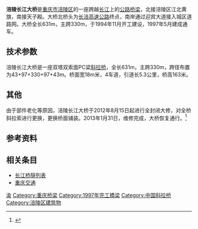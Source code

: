 {{Infobox_Bridge
|bridge_name=涪陵长江大桥
|image=Fuling Yangtze River Bridge1.JPG
|caption=
|official_name=涪陵长江大桥
|carries={{中国国道名|319}}
|crosses=[[长江|长江]] 
|locale={{CHN}}[[重庆市|重庆市]][[涪陵区|涪陵区]]
|maint=
|id=
|design=[[斜拉桥|斜拉桥]]
|mainspan={{convert|330|m|ft|0|abbr=on}}
|length={{convert|631|m|ft|0|abbr=on}}
|width={{convert|18|m|ft|0|abbr=on}}
|height=
|load=
|clearance=
|below=
|traffic=
|begin=1994年11月
|open=1997年5月
|closed=
|complete=
|toll=
|troll=
|map_cue=
|map_image=
|map_text=
|map_width=
|coordinates= {{Coord|29.734|107.352|dim:1000_scale:10000_region:CN_type:landmark_source:dewiki|display=inline,title}}
|lat=
|long=
}}

'''涪陵长江大桥'''是[[重庆市|重庆市]][[涪陵区|涪陵区]]的一座跨越[[长江|长江]]上的[[公路|公路]][[桥梁|桥梁]]，北接涪陵区江北黄旗，南接天子殿。大桥北桥头为[[长涪高速公路|长涪高速公路]]终点，南岸通过迎宾大道接入城区道路网。大桥全长631m，主跨330m，于1994年11月开工建设，1997年5月建成通车。

== 技术参数 ==
涪陵长江大桥是一座双塔双索面PC梁[[斜拉桥|斜拉桥]]，全长631m，主跨330m，跨径布置为43+97+330+97+43m。桥面宽18m米，4车道，引道长5.3公里，桥高163米。

==其他==
由于部件老化等原因，涪陵长江大桥于2012年8月15日起进行全封闭大修，对全桥斜拉索进行更换，更换桥面铺装。2013年1月31日，维修完成，大桥恢复通行。<ref> {{Cite web|url=http://news.timedg.com/2012-08/16/content_11619762.htm|title=涪陵长江大桥 今起封闭施工|author=|date=2012年8月16日|publisher=东莞时间网|language=中文|accessdate=|quote=}}{{dead link|date=2018年3月 |bot=InternetArchiveBot |fix-attempted=yes }}</ref>

==参考资料==
<references/>

==相关条目==
* [[长江桥隧列表|长江桥隧列表]]
*[[重庆交通|重庆交通]]

{{Crossings navbox
|structure= [[长江桥隧列表|桥梁与隧道]]
|place= [[长江|长江]]
|bridge= 涪陵长江大桥
|bridge signs= {{中国国道名|319}}
|upstream= [[李渡长江大桥|李渡长江大桥]]
|upstream signs= 四车道公路
|downstream= [[石板沟长江大桥|石板沟长江大桥]]
|downstream signs= 四车道公路
}}
{{重慶橋樑}}

{{DEFAULTSORT:F}}
[[Category:长江大桥|渝]]
[[Category:重庆桥梁|Category:重庆桥梁]]
[[Category:1997年完工橋梁|Category:1997年完工橋梁]]
[[Category:中国斜拉桥|Category:中国斜拉桥]]
[[Category:涪陵区建筑物|Category:涪陵区建筑物]]